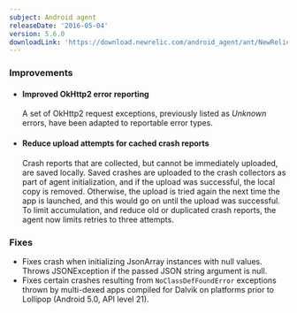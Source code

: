 ```yaml
---
subject: Android agent
releaseDate: '2016-05-04'
version: 5.6.0
downloadLink: 'https://download.newrelic.com/android_agent/ant/NewRelic_Android_Agent_5.6.0.zip'
---
```


### Improvements

* #### Improved OkHttp2 error reporting

  A set of OkHttp2 request exceptions, previously listed as _Unknown_ errors, have been adapted to reportable error types.
* #### Reduce upload attempts for cached crash reports

  Crash reports that are collected, but cannot be immediately uploaded, are saved locally. Saved crashes are uploaded to the crash collectors as part of agent initialization, and if the upload was successful, the local copy is removed. Otherwise, the upload is tried again the next time the app is launched, and this would go on until the upload was successful. To limit accumulation, and reduce old or duplicated crash reports, the agent now limits retries to three attempts.

### Fixes

* Fixes crash when initializing JsonArray instances with null values. Throws JSONException if the passed JSON string argument is null.
* Fixes certain crashes resulting from `NoClassDefFoundError` exceptions thrown by multi-dexed apps compiled for Dalvik on platforms prior to Lollipop (Android 5.0, API level 21).
